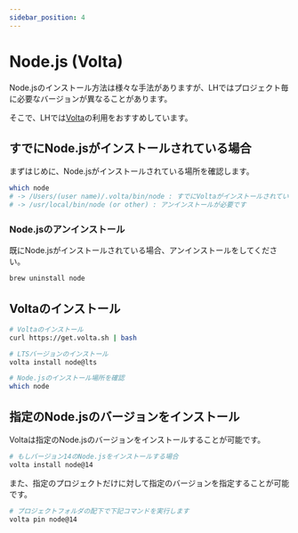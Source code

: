 ```yaml
---
sidebar_position: 4
---
```


# Node.js (Volta)

Node.jsのインストール方法は様々な手法がありますが、LHではプロジェクト毎に必要なバージョンが異なることがあります。

そこで、LHでは[Volta](https://volta.sh/)の利用をおすすめしています。


## すでにNode.jsがインストールされている場合

まずはじめに、Node.jsがインストールされている場所を確認します。

```bash
which node
# -> /Users/(user name)/.volta/bin/node : すでにVoltaがインストールされています
# -> /usr/local/bin/node (or other) : アンインストールが必要です
```


### Node.jsのアンインストール

既にNode.jsがインストールされている場合、アンインストールをしてください。

```bash
brew uninstall node
```


## Voltaのインストール

```bash
# Voltaのインストール
curl https://get.volta.sh | bash

# LTSバージョンのインストール
volta install node@lts

# Node.jsのインストール場所を確認
which node
```


## 指定のNode.jsのバージョンをインストール

Voltaは指定のNode.jsのバージョンをインストールすることが可能です。

```bash
# もしバージョン14のNode.jsをインストールする場合
volta install node@14
```

また、指定のプロジェクトだけに対して指定のバージョンを指定することが可能です。

```bash
# プロジェクトフォルダの配下で下記コマンドを実行します
volta pin node@14
```